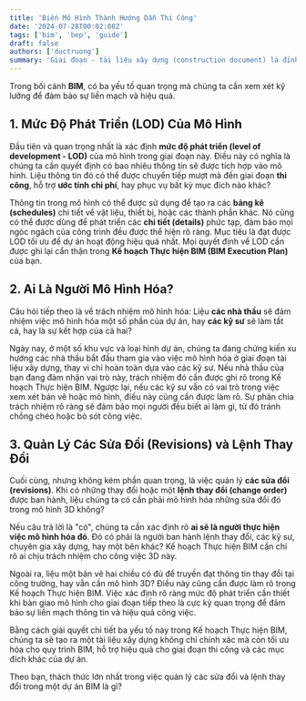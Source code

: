 ```yaml
---
title: 'Biến Mô Hình Thành Hướng Dẫn Thi Công'
date: '2024-07-28T00:02:08Z'
tags: ['bim', 'bep', 'guide']
draft: false
authors: ['ductruong']
summary: 'Giai đoạn - tài liệu xây dựng (construction document) là đỉnh điểm của quá trình thiết kế, nơi những ý tưởng và bản vẽ sơ bộ được chuyển hóa thành bộ hướng dẫn chi tiết để thi công.'
---
```


Trong bối cảnh **BIM**, có ba yếu tố quan trọng mà chúng ta cần xem xét kỹ lưỡng để đảm bảo sự liền mạch và hiệu quả.

<TOCInline toc={props.toc} exclude="" />

## 1. Mức Độ Phát Triển (LOD) Của Mô Hình

Đầu tiên và quan trọng nhất là xác định **mức độ phát triển (level of development - LOD)** của mô hình trong giai đoạn này. Điều này có nghĩa là chúng ta cần quyết định có bao nhiêu thông tin sẽ được tích hợp vào mô hình. Liệu thông tin đó có thể được chuyển tiếp mượt mà đến giai đoạn **thi công**, hỗ trợ **ước tính chi phí**, hay phục vụ bất kỳ mục đích nào khác?

Thông tin trong mô hình có thể được sử dụng để tạo ra các **bảng kê (schedules)** chi tiết về vật liệu, thiết bị, hoặc các thành phần khác. Nó cũng có thể được dùng để phát triển các **chi tiết (details)** phức tạp, đảm bảo mọi ngóc ngách của công trình đều được thể hiện rõ ràng. Mục tiêu là đạt được LOD tối ưu để dự án hoạt động hiệu quả nhất. Mọi quyết định về LOD cần được ghi lại cẩn thận trong **Kế hoạch Thực hiện BIM (BIM Execution Plan)** của bạn.

## 2. Ai Là Người Mô Hình Hóa?

Câu hỏi tiếp theo là về trách nhiệm mô hình hóa: Liệu **các nhà thầu** sẽ đảm nhiệm việc mô hình hóa một số phần của dự án, hay **các kỹ sư** sẽ làm tất cả, hay là sự kết hợp của cả hai?

Ngày nay, ở một số khu vực và loại hình dự án, chúng ta đang chứng kiến xu hướng các nhà thầu bắt đầu tham gia vào việc mô hình hóa ở giai đoạn tài liệu xây dựng, thay vì chỉ hoàn toàn dựa vào các kỹ sư. Nếu nhà thầu của bạn đang đảm nhận vai trò này, trách nhiệm đó cần được ghi rõ trong Kế hoạch Thực hiện BIM. Ngược lại, nếu các kỹ sư vẫn có vai trò trong việc xem xét bản vẽ hoặc mô hình, điều này cũng cần được làm rõ. Sự phân chia trách nhiệm rõ ràng sẽ đảm bảo mọi người đều biết ai làm gì, từ đó tránh chồng chéo hoặc bỏ sót công việc.

## 3. Quản Lý Các Sửa Đổi (Revisions) và Lệnh Thay Đổi

Cuối cùng, nhưng không kém phần quan trọng, là việc quản lý **các sửa đổi (revisions)**. Khi có những thay đổi hoặc một **lệnh thay đổi (change order)** được ban hành, liệu chúng ta có cần phải mô hình hóa những sửa đổi đó trong mô hình 3D không?

Nếu câu trả lời là "có", chúng ta cần xác định rõ **ai sẽ là người thực hiện việc mô hình hóa đó**. Đó có phải là người ban hành lệnh thay đổi, các kỹ sư, chuyên gia xây dựng, hay một bên khác? Kế hoạch Thực hiện BIM cần chỉ rõ ai chịu trách nhiệm cho công việc 3D này.

Ngoài ra, liệu một bản vẽ hai chiều có đủ để truyền đạt thông tin thay đổi tại công trường, hay vẫn cần mô hình 3D? Điều này cũng cần được làm rõ trong Kế hoạch Thực hiện BIM. Việc xác định rõ ràng mức độ phát triển cần thiết khi bàn giao mô hình cho giai đoạn tiếp theo là cực kỳ quan trọng để đảm bảo sự liền mạch thông tin và hiệu quả công việc.

Bằng cách giải quyết chi tiết ba yếu tố này trong Kế hoạch Thực hiện BIM, chúng ta sẽ tạo ra một tài liệu xây dựng không chỉ chính xác mà còn tối ưu hóa cho quy trình BIM, hỗ trợ hiệu quả cho giai đoạn thi công và các mục đích khác của dự án.

Theo bạn, thách thức lớn nhất trong việc quản lý các sửa đổi và lệnh thay đổi trong một dự án BIM là gì?
